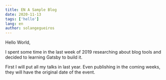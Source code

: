 ```yaml
---
title: EN A Sample Blog
date: 2020-11-13
tags: ['hello']
lang: en
author: solangegueiros
---
```


Hello World,

I spent some time in the last week of 2019 researching about blog tools and decided to learning Gatsby to build it.

First I will put all my talks in last year. Even publishing in the coming weeks, they will have the original date of the event.
